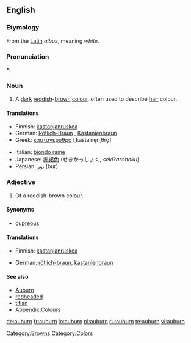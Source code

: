 {{also|Auburn}}
==English==

===Etymology===
From the [[Latin]] ''albus'', meaning ''white''.

===Pronunciation===
*: {{rhymes|ɔːbə(r)n}}

===Noun===
{{en-noun|-}}

# {{colour}} A [[dark]] [[reddish]]-[[brown]] [[colour]], often used to describe [[hair]] colour.
#: {{colour panel|auburn|6B3232}}

====Translations====
{{trans-top|reddish-brown}}
* Finnish: [[kastanjanruskea]]
* German: [[Rötlich-Braun]] {{n}}, [[Kastanienbraun]] {{n}}
* Greek: [[καστανέρυθρο]] [ˌkastaˈne̞riˌθro̞] {{n}}
{{trans-mid}}
* Italian: [[biondo rame]] {{m}}
* Japanese: [[赤褐色]] (せきかっしょく, ''sekikasshoku'')
* Persian: [[بور]] (bur)
{{trans-bottom}}

===Adjective===
{{en-adj}}

# Of a reddish-brown colour.

====Synonyms====
*[[cupreous]]

====Translations====
{{trans-top|reddish-brown}}
* Finnish: [[kastanjanruskea]]
{{trans-mid}}
* German: [[rötlich-braun]], [[kastanienbraun]]
{{trans-bottom}}

====See also====
* [[Auburn]]
* [[redheaded]]
* [[titian]]
* [[Appendix:Colours]]

{{pedia|Auburn (color)}}

[[Category:Browns]]
[[Category:Colors]]

[[de:auburn]]
[[fr:auburn]]
[[io:auburn]]
[[pl:auburn]]
[[ru:auburn]]
[[te:auburn]]
[[vi:auburn]]